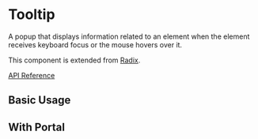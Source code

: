 

<Meta of={Stories} />

# Tooltip

A popup that displays information related to an element when the element receives keyboard focus or the mouse hovers over it.

This component is extended from [Radix](https://www.radix-ui.com/primitives/docs/components/tooltip).

[API Reference](https://www.radix-ui.com/primitives/docs/components/tooltip#api-reference)


## Basic Usage

<Canvas of={Stories.BasicUsage} />

## With Portal

<Canvas of={Stories.WithPortal} />